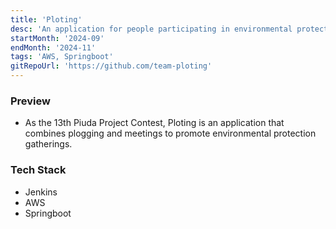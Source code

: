 ```yaml
---
title: 'Ploting'
desc: 'An application for people participating in environmental protection meetings'
startMonth: '2024-09'
endMonth: '2024-11'
tags: 'AWS, Springboot'
gitRepoUrl: 'https://github.com/team-ploting'
---
```


### Preview

- As the 13th Piuda Project Contest, Ploting is an application that combines plogging and meetings to promote environmental protection gatherings.

### Tech Stack

- Jenkins
- AWS
- Springboot